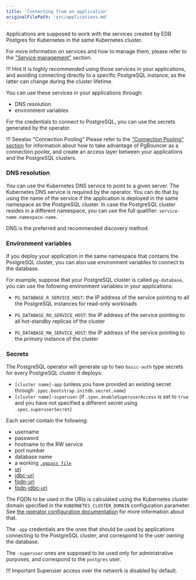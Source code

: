 ```yaml
---
title: 'Connecting from an application'
originalFilePath: 'src/applications.md'
---
```




Applications are supposed to work with the services created by EDB Postgres for Kubernetes
in the same Kubernetes cluster.

For more information on services and how to manage them, please refer to the
["Service management"](service_management.md) section.

!!! Hint
    It is highly recommended using those services in your applications,
    and avoiding connecting directly to a specific PostgreSQL instance, as the latter
    can change during the cluster lifetime.

You can use these services in your applications through:

-   DNS resolution
-   environment variables

For the credentials to connect to PostgreSQL, you can
use the secrets generated by the operator.

!!! Seealso "Connection Pooling"
    Please refer to the ["Connection Pooling" section](connection_pooling.md) for
    information about how to take advantage of PgBouncer as a connection pooler,
    and create an access layer between your applications and the PostgreSQL clusters.

### DNS resolution

You can use the Kubernetes DNS service to point to a given server.
The Kubernetes DNS service is required by the operator.
You can do that by using the name of the service if the application is
deployed in the same namespace as the PostgreSQL cluster.
In case the PostgreSQL cluster resides in a different namespace, you can use the
full qualifier: `service-name.namespace-name`.

DNS is the preferred and recommended discovery method.

### Environment variables

If you deploy your application in the same namespace that contains the
PostgreSQL cluster, you can also use environment variables to connect to the database.

For example, suppose that your PostgreSQL cluster is called `pg-database`,
you can use the following environment variables in your applications:

-   `PG_DATABASE_R_SERVICE_HOST`: the IP address of the service
    pointing to all the PostgreSQL instances for read-only workloads

-   `PG_DATABASE_RO_SERVICE_HOST`: the IP address of the
    service pointing to all hot-standby replicas of the cluster

-   `PG_DATABASE_RW_SERVICE_HOST`: the IP address of the
    service pointing to the *primary* instance of the cluster

### Secrets

The PostgreSQL operator will generate up to two `basic-auth` type secrets for
every PostgreSQL cluster it deploys:

-   `[cluster name]-app` (unless you have provided an existing secret through `.spec.bootstrap.initdb.secret.name`)
-   `[cluster name]-superuser` (if `.spec.enableSuperuserAccess` is set to `true`
    and you have not specified a different secret using `.spec.superuserSecret`)

Each secret contain the following:

-   username
-   password
-   hostname to the RW service
-   port number
-   database name
-   a working [`.pgpass file`](https://www.postgresql.org/docs/current/libpq-pgpass.html)
-   [uri](https://www.postgresql.org/docs/current/libpq-connect.html#LIBPQ-CONNSTRING)
-   [jdbc-uri](https://jdbc.postgresql.org/documentation/use/#connecting-to-the-database)
-   [fqdn-uri](https://www.postgresql.org/docs/current/libpq-connect.html#LIBPQ-CONNSTRING)
-   [fqdn-jdbc-uri](https://jdbc.postgresql.org/documentation/use/#connecting-to-the-database)

The FQDN to be used in the URIs is calculated using the Kubernetes cluster
domain specified in the `KUBERNETES_CLUSTER_DOMAIN` configuration parameter.
See [the operator configuration documentation](operator_conf.md) for more information
about that.

The `-app` credentials are the ones that should be used by applications
connecting to the PostgreSQL cluster, and correspond to the user *owning* the
database.

The `-superuser` ones are supposed to be used only for administrative purposes,
and correspond to the `postgres` user.

!!! Important
    Superuser access over the network is disabled by default.
